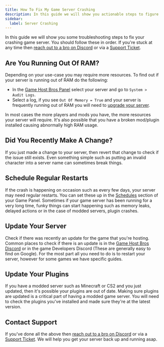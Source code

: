 ```yaml
---
title: How To Fix My Game Server Crashing
description: In this guide we will show you actionable steps to figure out why your game server is crashing
sidebar:
  label: Server Crashing
---
```

In this guide we will show you some troubleshooting steps to fix your crashing game server. You should follow these in order. If you're stuck at any time then [reach out to a bro on Discord](https://discord.gg/FN4XgbAwzr) or via a [Support Ticket](http://portal.gamehostbros.com/).

## Are You Running Out Of RAM?

Depending on your use-case you may require more resources. To find out if your server is running out of RAM do the following:

- In the [Game Host Bros Panel](https://panel.gamehostbros.com/) select your server and go to `System > Audit Logs`.
- Select a log, if you see `Out Of Memory = True` and your server is frequently running out of RAM you will need to [upgrade your server](/account/upgrade-your-server/).

In most cases the more players and mods you have, the more resources your server will require. It's also possible that you have a broken mod/plugin installed causing abnormally high RAM usage.

## Did You Recently Make A Change?
If you just made a change to your server, then revert that change to check if the issue still exists. Even something simple such as putting an invalid character into a server name can sometimes break things.

## Schedule Regular Restarts
If the crash is happening on occasion such as every few days, your server may need regular restarts. You can set these up in the [Schedules](/getting-started/schedules/) section of your Game Panel. Sometimes if your game server has been running for a very long time, funky things can start happening such as memory leaks, delayed actions or in the case of modded servers, plugin crashes.

## Update Your Server
Check if there was recently an update for the game that you're hosting. Common places to check if there is an update is in the [Game Host Bros Discord](https://discord.gg/FN4XgbAwzr) or in the game Developers Discord (These are generally easy to find on Google). For the most part all you need to do is to restart your server, however for some games we have specific guides. 

## Update Your Plugins
If you have a modded server such as Minecraft or CS2 and you just updated, then it's possible your plugins are out of date. Making sure plugins are updated is a critical part of having a modded game server. You will need to check the plugins you've installed and made sure they're at the latest version.

## Contact Support
If you've done all the above then [reach out to a bro on Discord](https://discord.gg/FN4XgbAwzr) or via a [Support Ticket](http://portal.gamehostbros.com/). We will help you get your server back up and running asap.